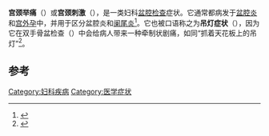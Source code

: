 {{Medical}}
'''宫颈举痛'''（{{lang-en|cervical motion tenderness}}）或'''宫颈刺激'''（{{lang|en|cervical excitation}}），是一类妇科[[盆腔检查|盆腔检查]]症状。它通常都病发于[[盆腔炎|盆腔炎]]和[[宫外孕|宫外孕]]中，并用于区分盆腔炎和[[阑尾炎|阑尾炎]]<ref>{{cite journal |author=Bongard F, Landers DV, Lewis F |title=Differential diagnosis of appendicitis and pelvic inflammatory disease. A prospective analysis |journal=Am. J. Surg. |volume=150 |issue=1 |pages=90–6 |year=1985 |pmid=3160252 |doi=10.1016/0002-9610(85)90015-7}}</ref>。它也被口语称之为'''吊灯症状'''（{{lang|en|chandelier sign}}），因为它在双手骨盆检查（{{lang|en|bimanual pelvic exam}}）中会给病人带来一种牵制状剧痛，如同“抓着天花板上的吊灯”<ref>{{Cite book |chapter=Chapter 13. Bedside Procedures |title=Clinician's Pocket Reference: The Scut Monkey |edition=11 |year=2007 |publisher=McGraw-Hill |author=Gomella LG, Haist SA }}</ref>。
==参考==
{{reflist}}
{{med-stub}}
{{生殖系统症状及标志}}
{{DEFAULTSORT:Cervical Motion Tenderness}}
[[Category:妇科疾病|Category:妇科疾病]]
[[Category:医学症状|Category:医学症状]]